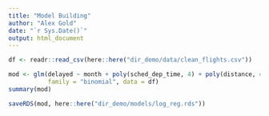 ```yaml
---
title: "Model Building"
author: "Alex Gold"
date: "`r Sys.Date()`"
output: html_document
---
```


```r
df <- readr::read_csv(here::here("dir_demo/data/clean_flights.csv"))
```

```r
mod <- glm(delayed ~ month + poly(sched_dep_time, 4) + poly(distance, 4), 
           family = "binomial", data = df)
summary(mod)
```

```r
saveRDS(mod, here::here("dir_demo/models/log_reg.rds"))
```



